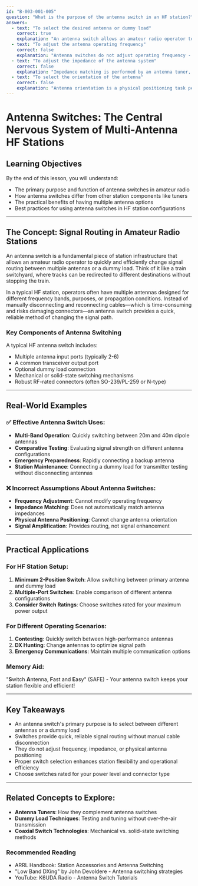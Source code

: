 ```yaml
---
id: "B-003-001-005"
question: "What is the purpose of the antenna switch in an HF station?"
answers:
  - text: "To select the desired antenna or dummy load"
    correct: true
    explanation: "An antenna switch allows an amateur radio operator to quickly change between multiple antennas or connect a dummy load without physically disconnecting and reconnecting cables. This provides flexibility in station operation, enabling rapid band changes, comparison of antenna performance, or switching to a dummy load for testing and tuning without interrupting the station's configuration."
  - text: "To adjust the antenna operating frequency"
    correct: false
    explanation: "Antenna switches do not adjust operating frequency - this function is performed by an antenna tuner or the transceiver's built-in frequency selection. The switch simply routes the RF signal to different antenna ports or a dummy load, maintaining the signal path without modifying the actual operating frequency."
  - text: "To adjust the impedance of the antenna system"
    correct: false
    explanation: "Impedance matching is performed by an antenna tuner, not an antenna switch. The switch is a passive routing device that simply connects the transceiver to different antenna or load options. Impedance adjustment requires active components that can modify the electrical characteristics of the transmission line."
  - text: "To select the orientation of the antenna"
    correct: false
    explanation: "Antenna orientation is a physical positioning task performed by rotators or manual repositioning, not an antenna switch. The switch only changes which antenna or load is electrically connected to the transceiver, not the physical positioning or directionality of the antennas themselves."
---
```


# Antenna Switches: The Central Nervous System of Multi-Antenna HF Stations

## Learning Objectives
By the end of this lesson, you will understand:
- The primary purpose and function of antenna switches in amateur radio
- How antenna switches differ from other station components like tuners
- The practical benefits of having multiple antenna options
- Best practices for using antenna switches in HF station configurations

---

## The Concept: Signal Routing in Amateur Radio Stations

An antenna switch is a fundamental piece of station infrastructure that allows an amateur radio operator to quickly and efficiently change signal routing between multiple antennas or a dummy load. Think of it like a train switchyard, where tracks can be redirected to different destinations without stopping the train.

In a typical HF station, operators often have multiple antennas designed for different frequency bands, purposes, or propagation conditions. Instead of manually disconnecting and reconnecting cables—which is time-consuming and risks damaging connectors—an antenna switch provides a quick, reliable method of changing the signal path.

### Key Components of Antenna Switching

A typical HF antenna switch includes:
- Multiple antenna input ports (typically 2-6)
- A common transceiver output port
- Optional dummy load connection
- Mechanical or solid-state switching mechanisms
- Robust RF-rated connectors (often SO-239/PL-259 or N-type)

---

## Real-World Examples

### ✅ Effective Antenna Switch Uses:
- **Multi-Band Operation**: Quickly switching between 20m and 40m dipole antennas
- **Comparative Testing**: Evaluating signal strength on different antenna configurations
- **Emergency Preparedness**: Rapidly connecting a backup antenna
- **Station Maintenance**: Connecting a dummy load for transmitter testing without disconnecting antennas

### ❌ Incorrect Assumptions About Antenna Switches:
- **Frequency Adjustment**: Cannot modify operating frequency
- **Impedance Matching**: Does not automatically match antenna impedances
- **Physical Antenna Positioning**: Cannot change antenna orientation
- **Signal Amplification**: Provides routing, not signal enhancement

---

## Practical Applications

### For HF Station Setup:
1. **Minimum 2-Position Switch**: Allow switching between primary antenna and dummy load
2. **Multiple-Port Switches**: Enable comparison of different antenna configurations
3. **Consider Switch Ratings**: Choose switches rated for your maximum power output

### For Different Operating Scenarios:
1. **Contesting**: Quickly switch between high-performance antennas
2. **DX Hunting**: Change antennas to optimize signal path
3. **Emergency Communications**: Maintain multiple communication options

### Memory Aid:
"**S**witch **A**ntenna, **F**ast and **E**asy" (SAFE) - Your antenna switch keeps your station flexible and efficient!

---

## Key Takeaways

- An antenna switch's primary purpose is to select between different antennas or a dummy load
- Switches provide quick, reliable signal routing without manual cable disconnection
- They do not adjust frequency, impedance, or physical antenna positioning
- Proper switch selection enhances station flexibility and operational efficiency
- Choose switches rated for your power level and connector type

---

## Related Concepts to Explore:
- **Antenna Tuners**: How they complement antenna switches
- **Dummy Load Techniques**: Testing and tuning without over-the-air transmission
- **Coaxial Switch Technologies**: Mechanical vs. solid-state switching methods

### Recommended Reading

- ARRL Handbook: Station Accessories and Antenna Switching
- "Low Band DXing" by John Devoldere - Antenna switching strategies
- YouTube: K6UDA Radio - Antenna Switch Tutorials